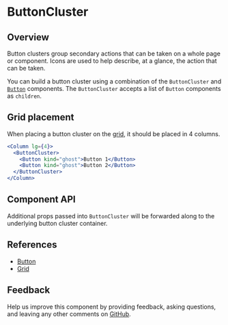 


# ButtonCluster

## Overview

Button clusters group secondary actions that can be taken on a whole page or component. Icons are used to help describe, at a glance, the action that can be taken.

You can build a button cluster using a combination of the `ButtonCluster` and [`Button`](#references) components. The `ButtonCluster` accepts a list of `Button` components as `children`.

<Canvas>
  <Story
    id="patterns-unstable-layout-modules-buttoncluster--default"
    parameters={parameters}
  />
</Canvas>

## Grid placement

When placing a button cluster on the [grid](#references), it should be placed in 4 columns.

```jsx
<Column lg={4}>
  <ButtonCluster>
    <Button kind="ghost">Button 1</Button>
    <Button kind="ghost">Button 2</Button>
  </ButtonCluster>
</Column>
```

## Component API

<ArgsTable />

Additional props passed into `ButtonCluster` will be forwarded along to the underlying button cluster container.

## References

- [Button](https://react.carbondesignsystem.com/?path=/docs/button)
- [Grid](https://react.carbondesignsystem.com/?path=/docs/grid)

## Feedback

Help us improve this component by providing feedback, asking questions, and leaving any other comments on [GitHub](https://github.com/carbon-design-system/ibm-security/edit/dev/src/components/UNSTABLE__Layout/LayoutModules/ButtonCluster/index.mdx).
